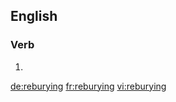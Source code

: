 ==English==

===Verb===
{{head|en|present participle}}

# {{present participle of|rebury|lang=en}}

[[de:reburying]]
[[fr:reburying]]
[[vi:reburying]]